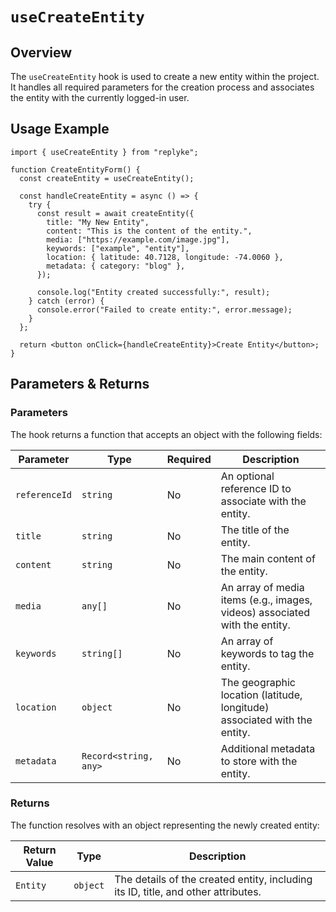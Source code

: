 # `useCreateEntity`

## Overview
The `useCreateEntity` hook is used to create a new entity within the project. It handles all required parameters for the creation process and associates the entity with the currently logged-in user.


## Usage Example

```tsx
import { useCreateEntity } from "replyke";

function CreateEntityForm() {
  const createEntity = useCreateEntity();

  const handleCreateEntity = async () => {
    try {
      const result = await createEntity({
        title: "My New Entity",
        content: "This is the content of the entity.",
        media: ["https://example.com/image.jpg"],
        keywords: ["example", "entity"],
        location: { latitude: 40.7128, longitude: -74.0060 },
        metadata: { category: "blog" },
      });

      console.log("Entity created successfully:", result);
    } catch (error) {
      console.error("Failed to create entity:", error.message);
    }
  };

  return <button onClick={handleCreateEntity}>Create Entity</button>;
}
```

## Parameters & Returns

### Parameters
The hook returns a function that accepts an object with the following fields:

| Parameter       | Type                  | Required | Description |
|-----------------|-----------------------|----------|-------------|
| `referenceId`   | `string`             | No       | An optional reference ID to associate with the entity. |
| `title`         | `string`             | No       | The title of the entity. |
| `content`       | `string`             | No       | The main content of the entity. |
| `media`         | `any[]`              | No       | An array of media items (e.g., images, videos) associated with the entity. |
| `keywords`      | `string[]`           | No       | An array of keywords to tag the entity. |
| `location`      | `object`             | No       | The geographic location (latitude, longitude) associated with the entity. |
| `metadata`      | `Record<string, any>`| No       | Additional metadata to store with the entity. |

### Returns
The function resolves with an object representing the newly created entity:

| Return Value | Type      | Description |
|--------------|-----------|-------------|
| `Entity`     | `object`  | The details of the created entity, including its ID, title, and other attributes. |